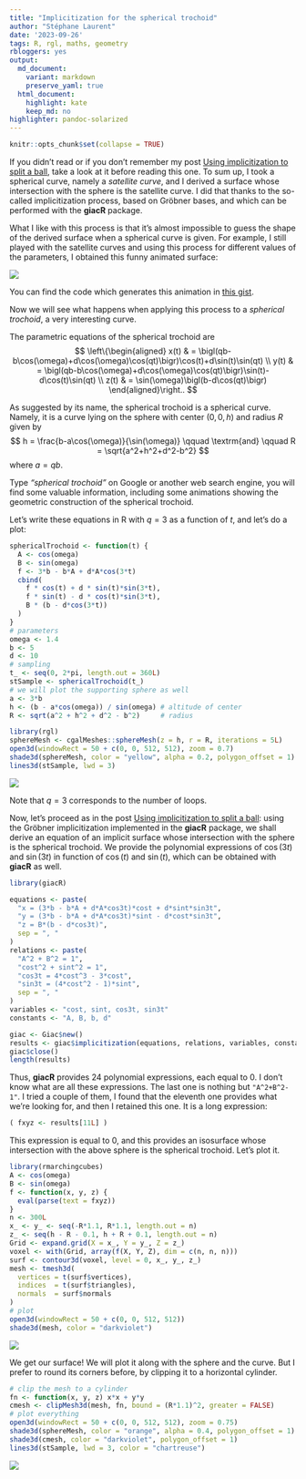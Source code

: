 ```yaml
---
title: "Implicitization for the spherical trochoid"
author: "Stéphane Laurent"
date: '2023-09-26'
tags: R, rgl, maths, geometry
rbloggers: yes
output:
  md_document:
    variant: markdown
    preserve_yaml: true
  html_document:
    highlight: kate
    keep_md: no
highlighter: pandoc-solarized
---
```


```r
knitr::opts_chunk$set(collapse = TRUE)
```

If you didn't read or if you don't remember my  post 
[Using implicitization to split a ball](https://laustep.github.io/stlahblog/posts/giacR02.html),
take a look at it before reading this one. 
To sum up, I took a spherical curve, namely a *satellite curve*, and I 
derived a surface whose intersection with the sphere is the satellite curve. 
I did that thanks to the so-called implicitization process, based on 
Gröbner bases, and which can be performed with the **giacR** package.

What I like with this process is that it's almost impossible to guess the 
shape of the derived surface when a spherical curve is given. For example, 
I still played with the satellite curves and using this process for 
different values of the parameters, I obtained this funny animated surface:

![](./figures/doubleTrumpet.gif)

You can find the code which generates this animation in
[this gist](https://gist.github.com/stla/c48977956eea1cf1cd581c6a5eab7686).

Now we will see what happens when applying this process to a 
*spherical trochoid*, a very interesting curve.

The parametric equations of the spherical trochoid are
$$
\left\{\begin{aligned}
x(t) & = \bigl(qb-b\cos(\omega)+d\cos(\omega)\cos(qt)\bigr)\cos(t)+d\sin(t)\sin(qt) \\
y(t) & = \bigl(qb-b\cos(\omega)+d\cos(\omega)\cos(qt)\bigr)\sin(t)-d\cos(t)\sin(qt) \\
z(t) & = \sin(\omega)\bigl(b-d\cos(qt)\bigr)
\end{aligned}\right..
$$

As suggested by its name, the spherical trochoid is a spherical curve. 
Namely, it is a curve lying on the sphere with center $(0, 0, h)$ and radius 
$R$ given by 
$$
h = \frac{b-a\cos(\omega)}{\sin(\omega)}
\qquad \textrm{and} \qquad
R = \sqrt{a^2+h^2+d^2-b^2}
$$
where $a = qb$. 

Type *"spherical trochoid"* on Google or another web search engine, you will 
find some valuable information, including some animations showing the 
geometric construction of the spherical trochoid.

Let's write these equations in R with $q = 3$ as a function of $t$, and let's 
do a plot:

```r
sphericalTrochoid <- function(t) {
  A <- cos(omega)
  B <- sin(omega)
  f <- 3*b - b*A + d*A*cos(3*t)
  cbind(
    f * cos(t) + d * sin(t)*sin(3*t),
    f * sin(t) - d * cos(t)*sin(3*t),
    B * (b - d*cos(3*t))
  )
}
# parameters
omega <- 1.4
b <- 5
d <- 10
# sampling
t_ <- seq(0, 2*pi, length.out = 360L)
stSample <- sphericalTrochoid(t_)
# we will plot the supporting sphere as well
a <- 3*b
h <- (b - a*cos(omega)) / sin(omega) # altitude of center 
R <- sqrt(a^2 + h^2 + d^2 - b^2)     # radius
```

```r
library(rgl)
sphereMesh <- cgalMeshes::sphereMesh(z = h, r = R, iterations = 5L)
open3d(windowRect = 50 + c(0, 0, 512, 512), zoom = 0.7)
shade3d(sphereMesh, color = "yellow", alpha = 0.2, polygon_offset = 1)
lines3d(stSample, lwd = 3)
```
![](./figures/sphericalTrochoid.gif)

Note that $q=3$ corresponds to the number of loops.

Now, let's proceed as in the post 
[Using implicitization to split a ball](https://laustep.github.io/stlahblog/posts/giacR02.html): 
using the Gröbner implicitization implemented in the **giacR** package, we 
shall derive an equation of an implicit surface whose intersection with the 
sphere is the spherical trochoid. We provide the polynomial expressions of
$\cos(3t)$ and $\sin(3t)$ in function of $\cos(t)$ and $\sin(t)$, which can 
be obtained with **giacR** as well.

```r
library(giacR)

equations <- paste(
  "x = (3*b - b*A + d*A*cos3t)*cost + d*sint*sin3t",
  "y = (3*b - b*A + d*A*cos3t)*sint - d*cost*sin3t",
  "z = B*(b - d*cos3t)", 
  sep = ", "
)
relations <- paste(
  "A^2 + B^2 = 1", 
  "cost^2 + sint^2 = 1",
  "cos3t = 4*cost^3 - 3*cost", 
  "sin3t = (4*cost^2 - 1)*sint", 
  sep = ", "
)
variables <- "cost, sint, cos3t, sin3t"
constants <- "A, B, b, d"

giac <- Giac$new()
results <- giac$implicitization(equations, relations, variables, constants)
giac$close()
length(results)
```

Thus, **giacR** provides $24$ polynomial expressions, each equal to $0$. I 
don't know what are all these expressions. The last one is nothing but 
`"A^2+B^2-1"`. I tried a couple of them, I found that the eleventh one 
provides what we're looking for, and then I retained this one. It is a long 
expression:

```r
( fxyz <- results[11L] )
```

This expression is equal to $0$, and this provides an isosurface whose 
intersection with the above sphere is the spherical trochoid. Let's plot it.

```r
library(rmarchingcubes)
A <- cos(omega)
B <- sin(omega)
f <- function(x, y, z) {
  eval(parse(text = fxyz))
}
n <- 300L
x_ <- y_ <- seq(-R*1.1, R*1.1, length.out = n)
z_ <- seq(h - R - 0.1, h + R + 0.1, length.out = n)
Grid <- expand.grid(X = x_, Y = y_, Z = z_)
voxel <- with(Grid, array(f(X, Y, Z), dim = c(n, n, n)))
surf <- contour3d(voxel, level = 0, x_, y_, z_)
mesh <- tmesh3d(
  vertices = t(surf$vertices),
  indices  = t(surf$triangles),
  normals  = surf$normals
)
# plot
open3d(windowRect = 50 + c(0, 0, 512, 512))
shade3d(mesh, color = "darkviolet")
```
![](./figures/sphericalTrochoid_mesh.gif)

We get our surface! We will plot it along with the sphere and the curve. But 
I prefer to round its corners before, by clipping it to a horizontal cylinder.

```r
# clip the mesh to a cylinder
fn <- function(x, y, z) x*x + y*y
cmesh <- clipMesh3d(mesh, fn, bound = (R*1.1)^2, greater = FALSE)
# plot everything
open3d(windowRect = 50 + c(0, 0, 512, 512), zoom = 0.75)
shade3d(sphereMesh, color = "orange", alpha = 0.4, polygon_offset = 1)
shade3d(cmesh, color = "darkviolet", polygon_offset = 1)
lines3d(stSample, lwd = 3, color = "chartreuse")
```
![](./figures/sphericalTrochoid_plotall.gif)
